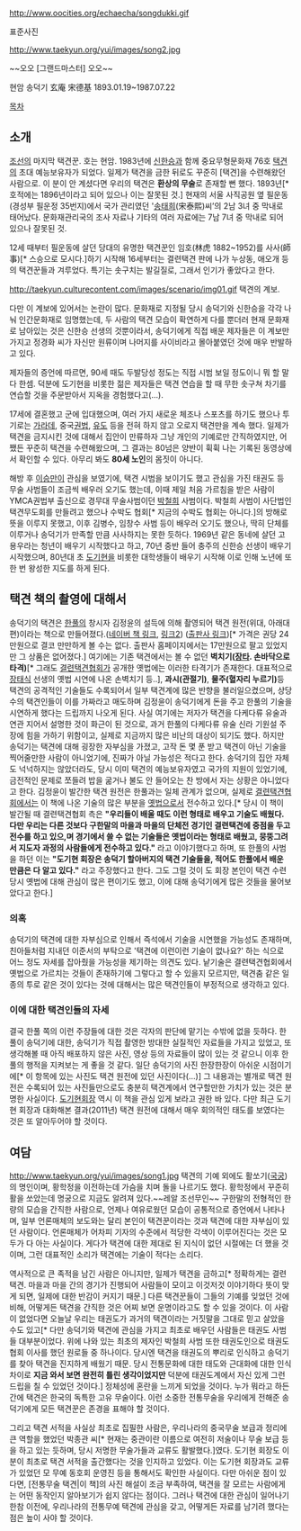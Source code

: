 http://www.oocities.org/echaecha/songdukki.gif

표준사진

http://www.taekyun.org/yui/images/song2.jpg

~~오오 [그랜드마스터] 오오~~

현암 송덕기 玄庵 宋德基 1893.01.19~1987.07.22

[[목차]]
== 소개 ==
[[조선]]의 마지막 택견꾼. 호는 현암. 1983년에 [[신한승]]과 함께 중요무형문화재 76호 [[택견]]의 초대 예능보유자가 되었다. 일제가 택견을 금한 뒤로도 꾸준히 [택견]을 수련해왔던 사람으로. 이 분이 안 계셨다면 우리의 택견은 '''환상의 무술'''로 존재할 뻔 했다. 1893년[* 호적에는 1896년이라고 되어 있으나 이는 잘못된 것.] 현재의 서울 사직공원 옆 필운동(경성부 필운정 35번지)에서 국가 관리였던 '[[송태희]](宋泰熙)씨’의 2남 3녀 중 막내로 태어났다. 문화재관리국의 조사 자료나 기타의 여러 자료에는 7남 7녀 중 막내로 되어 있으나 잘못된 것.

12세 때부터 필운동에 살던 당대의 유명한 택견꾼인 임호(林虎 1882~1952)를 사사(師事)[* 스승으로 모시다.]하기 시작해 16세부터는 결련택견 판에 나가 누상동, 애오개 등의 택견꾼들과 겨루었다. 특기는 솟구치는 발길질로, 그래서 인기가 좋았다고 한다. 

http://taekyun.culturecontent.com/images/scenario/img01.gif
택견의 계보.

다만 이 계보에 있어서는 논란이 많다. 문화재로 지정될 당시 송덕기와 신한승을 각각 나눠 인간문화재로 임명했는데, 두 사람의 택견 모습이 확연하게 다를 뿐더러 현재 문화재로 남아있는 것은 신한승 선생의 것뿐이라서, 송덕기에게 직접 배운 제자들은 이 계보만 가지고 정경화 씨가 자신만 원류이며 나머지를 사이비라고 몰아붙였던 것에 매우 반발하고 있다.

제자들의 증언에 따르면, 90세 때도 두발당성 정도는 직접 시범 보일 정도이니 뭐 할 말 다 한셈. 덕분에 도기현을 비롯한 젊은 제자들은 택견 연습을 할 때 무한 솟구쳐 차기를 연습할 것을 주문받아서 지옥을 경험했다고(…).

17세에 결혼했고 군에 입대했으며, 여러 가지 새로운 체조나 스포츠를 하기도 했으나 투기로는 [[가라데]], 중국[[권법]], [[유도]] 등을 전혀 하지 않고 오로지 택견만을 계속 했다. 일제가 택견을 금지시킨 것에 대해서 집안이 만류하자 그냥 개인의 기예로만 간직하였지만, 어쨌든 꾸준히 택견을 수련해왔으며, 그 결과는 80넘은 양반이 휙휙 나는 기록된 동영상에서 확인할 수 있다. 아무리 봐도 '''80세 노인'''의 몸짓이 아니다.

해방 후 [[이승만]]이 관심을 보였기에, 택견 시범을 보이기도 했고 관심을 가진 태권도 등 무술 사범들이 조금씩 배우러 오기도 했는데, 이때 제일 처음 가르침을 받은 사람이 YMCA권법부 출신으로 경무대 무술사범이던 [[박철희]] 사범이다. 박철희 사범이 사단법인 택견무도회를 만들려고 했으나 수박도 협회[* 지금의 수박도 협회는 아니다.]의 방해로 뜻을 이루지 못했고, 이후 김병수, 임창수 사범 등이 배우러 오기도 했으나, 딱히 단체를 이루거나 송덕기가 만족할 만큼 사사하지는 못한 듯하다. 1969년 같은 동네에 살던 고용우라는 청년이 배우기 시작했다고 하고, 70년 중반 들어 충주의 신한승 선생이 배우기 시작했으며, 80년대 초 [[도기현]]을 비롯한 대학생들이 배우기 시작해 이로 인해 노년에 또 한 번 왕성한 지도를 하게 된다.

== 택견 책의 촬영에 대해서 ==
송덕기의 택견은 [[한풀]]의 창시자 김정윤의 설득에 의해 촬영되어 택견 원전(위대, 아래대편)이라는 책으로 만들어졌다.([http://book.naver.com/bookdb/book_detail.nhn?bid=1258910 네이버 책 링크], [http://book.naver.com/bookdb/book_detail.nhn?bid=1258909 링크2]) ([http://www.barktur.com/shop/shopdetail.html?branduid=13 출판사 링크])[* 가격은 권당 24만원으로 결코 만만하게 볼 수는 없다. 출판사 홈페이지에서는 17만원으로 팔고 있었지만 그 상품은 없어졌다.] 여기에는 기존 택견에서는 볼 수 없던 '''벽치기([[장타]]. 손바닥으로 타격)'''[* 그래도 [[결련택견협회]]가 공개한 옛법에는 이러한 타격기가 존재한다. 대표적으로 [[장태식]] 선생의 옛법 시연에 나온 손벽치기 등..], '''과시(관절기)''', '''물주(혈자리 누르기)'''등 택견의 공격적인 기술들도 수록되어서 일부 택견계에 많은 반향을 불러일으켰으며, 상당수의 택견인들이 이를 가짜라고 매도하며 김정윤이 송덕기에게 돈을 주고 한풀의 기술을 시연하게 했다는 드립까지 나오게 된다. 사실 여기에는 저자가 택견을 다케다류 유술과 연관 지어서 설명한 것이 화근이 된 것으로, 과거 한풀의 다케다류 유술 신라 기원설 주장에 힘을 가하기 위함이고, 실제로 지금까지 많은 비난의 대상이 되기도 했다. 하지만 송덕기는 택견에 대해 굉장한 자부심을 가졌고, 고작 돈 몇 푼 받고 택견이 아닌 기술을 찍어줄만한 사람이 아니었기에, 진짜가 아닐 가능성은 적다고 한다. 송덕기의 집안 자체도 넉넉하지는 않았더라도, 당시 이미 택견의 예능보유자였고 국가의 지원이 있었기에, 금전적인 문제로 쪼들려 밥을 굶거나 불도 안 들어오는 찬 방에서 자는 상황은 아니었다고 한다. 김정윤이 발간한 택견 원전은 한풀과는 일체 관계가 없으며, 실제로 [[결련택견협회]]에서는 이 책에 나온 기술의 많은 부분을 [[옛법]]으로서 전수하고 있다.[* 당시 이 책이 발간될 때 결련택견협회 측은 '''"우리들이 배울 때도 이런 형태로 배우고 기술도 배웠다. 다만 우리는 다른 것보다 구한말의 마을과 마을의 단체전 경기인 결련택견에 중점을 두고 전수를 하고 있으,며 경기에서 쓸 수 없는 기술들은 옛법이라는 형태로 배웠고, 뭉뚱그려서 지도자 과정의 사람들에게 전수하고 있다."''' 라고 이야기했다고 하며, 또 한풀의 사범을 하던 이는 '''"도기현 회장은 송덕기 할아버지의 택견 기술들을, 적어도 한풀에서 배운 만큼은 다 알고 있다."''' 라고 주장했다고 한다. 그도 그럴 것이 도 회장 본인이 택견 수련 당시 옛법에 대해 관심이 많은 편이기도 했고, 이에 대해 송덕기에게 많은 것들을 물어보았다고 한다.]

=== 의혹 ===
송덕기의 택견에 대한 자부심으로 인해서 즉석에서 기술을 시연했을 가능성도 존재하며, 친아들처럼 지내던 이준서의 부탁으로 '택견에 이런이런 기술이 없나요?' 하는 식으로 어느 정도 자세를 잡아줬을 가능성을 제기하는 의견도 있다. 낱기술은 결련택견협회에서 옛법으로 가르치는 것들이 존재하기에 그렇다고 할 수 있을지 모르지만, 택견춤 같은 일종의 투로 같은 것이 있다는 것에 대해서는 많은 택견인들이 부정적으로 생각하고 있다. 

=== 이에 대한 택견인들의 자세 ===
결국 한풀 쪽의 이런 주장들에 대한 것은 각자의 판단에 맡기는 수밖에 없을 듯하다. 한풀이 송덕기에 대한, 송덕기가 직접 촬영한 방대한 실질적인 자료들을 가지고 있었고, 또 생각해볼 때 아직 배포하지 않은 사진, 영상 등의 자료들이 많이 있는 것 같으니 이후 한풀의 행적을 지켜보는 게 좋을 것 같다. 일단 송덕기의 사진 한장한장이 아쉬운 시점이기에[* 이 항목에 있는 사진도 택견 원전에 있던 사진이다(...)] 그 내용과는 별개로 택견 원전은 수록되어 있는 사진들만으로도 충분히 택견계에서 연구할만한 가치가 있는 것은 분명한 사실이다. [[도기현]]회장 역시 이 책을 관심 있게 보라고 권한 바 있다. 다만 최근 도기현 회장과 대화해본 결과(2011년) 택견 원전에 대해서 매우 회의적인 태도를 보였다는 것은 또 알아두어야 할 것이다.

== 여담 ==
http://www.taekyun.org/yui/images/song1.jpg
택견의 기예 외에도 활쏘기([[국궁]])의 명인이며, 황학정을 이전하는데 가슴을 치며 돌을 나르기도 했다. 황학정에서 꾸준히 활을 쏘았는데 명궁으로 지금도 알려져 있다.~~레알 조선무인~~ 구한말의 전형적인 한량의 모습을 간직한 사람으로, 언제나 여유로웠던 모습이 공통적으로 증언에서 나타나며, 일부 언론매체의 보도와는 달리 본인이 택견꾼이라는 것과 택견에 대한 자부심이 있던 사람이다. 언론매체가 어차피 기자의 수준에서 적당한 각색이 이루어진다는 것은 모두가 다 아는 사실이다. 게다가 택견에 대한 제대로 된 지식이 없던 시절에는 더 했을 것이며, 그런 대표적인 소리가 택견에는 기술이 적다는 소리다. 

역사적으로 큰 족적을 남긴 사람은 아니지만, 일제가 택견을 금하고[* 정확하게는 결련택견. 마을과 마을 간의 경기가 진행되어 사람들이 모이고 이것저것 이야기하다 뜻이 맞게 되면, 일제에 대한 반감이 커지기 때문.] 다른 택견꾼들이 그들의 기예를 잊었던 것에 비해, 어떻게든 택견을 간직한 것은 어찌 보면 운명이라고도 할 수 있을 것이다. 이 사람이 없었다면 오늘날 우리는 태권도가 과거의 택견이라는 거짓말을 그대로 믿고 살았을 수도 있고[* 다만 송덕기와 택견에 관심을 가지고 최초로 배우던 사람들은 태권도 사범들 대부분이었다. 위에 나와 있는 최초의 제자인 박철희 사범 또한 태권도인으로 태권도 협회 이사를 했던 원로들 중 하나이다. 당시엔 택견을 태권도의 뿌리로 인식하고 송덕기를 찾아 택견을 진지하게 배웠기 때문. 당시 전통문화에 대한 태도와 근대화에 대한 인식 차이로 '''지금 와서 보면 완전히 틀린 생각이었지만''' 덕분에 태권도계에서 자신 있게 그런 드립을 칠 수 있었던 것이다.] 정체성에 혼란을 느끼게 되었을 것이다. 누가 뭐라고 하든 간에 택견은 한국의 독특한 고유 무술이다. 이런 소중한 전통무술을 우리에게 전해준 송덕기에게 모든 택견꾼은 존경을 표해야 할 것이다.

그리고 택견 서적을 사실상 최초로 집필한 사람은, 우리나라의 중국무술 보급과 정리에 큰 역할을 했었던 박종관 씨[* 현재는 중관이란 이름으로 여전히 저술이나 무술 보급 등을 하고 있는 듯하며, 당시 저명한 무술가들과 교류도 활발했다.]였다. 도기현 회장도 이 분이 최초로 택견 서적을 출간했다는 것을 인지하고 있었다. 이는 도기현 회장과도 교류가 있었던 모 무예 동호회 운영진 등을 통해서도 확인한 사실이다. 다만 아쉬운 점이 있다면, [전통무술 택견|이 책]의 사진 해설이 조금 부족하여, 택견을 잘 모르는 사람에게는 어떤 동작인지 알아보기가 쉽지 않다는 점이다. 그러나 택견에 대한 관심이 일어나기 한참 이전에, 우리나라의 전통무예 택견에 관심을 갖고, 어떻게든 자료를 남기려 했다는 점은 높이 사야 할 것이다.
